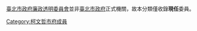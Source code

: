 [[臺北市政府廉政透明委員會|臺北市政府廉政透明委員會]]並非[[臺北市政府|臺北市政府]]正式機關，故本分類僅收錄'''現任'''委員。

[[Category:柯文哲市府成員|Category:柯文哲市府成員]]